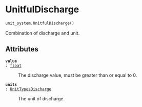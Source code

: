 # UnitfulDischarge { #flood_adapt.unit_system.UnitfulDischarge }

```python
unit_system.UnitfulDischarge()
```

Combination of discharge and unit.

## Attributes {.doc-section .doc-section-attributes}

<code>[**value**]{.parameter-name} [:]{.parameter-annotation-sep} [[float](`float`)]{.parameter-annotation}</code>

:   The discharge value, must be greater than or equal to 0.

<code>[**units**]{.parameter-name} [:]{.parameter-annotation-sep} [[UnitTypesDischarge](`flood_adapt.objects.forcing.unit_system.UnitTypesDischarge`)]{.parameter-annotation}</code>

:   The unit of discharge.
